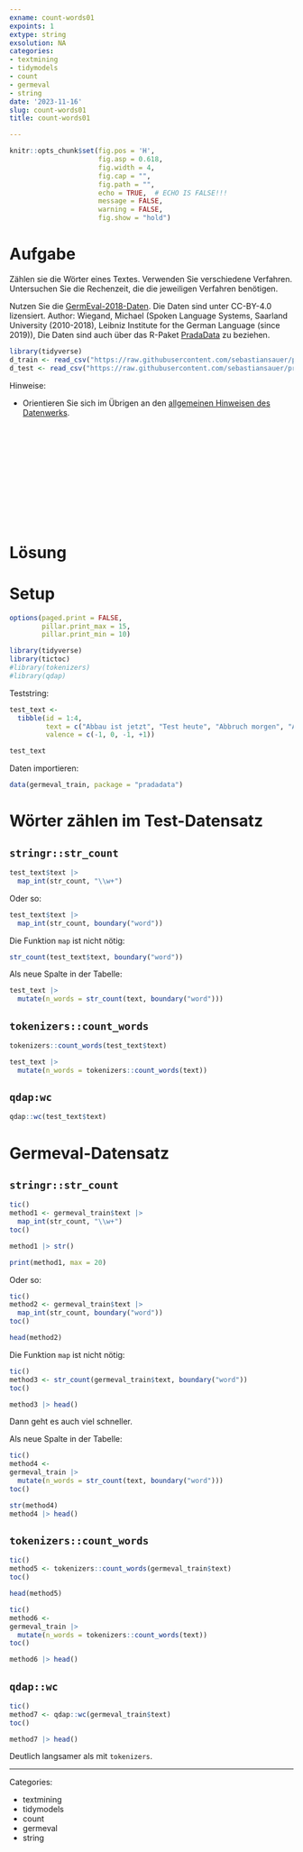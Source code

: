 ```yaml
---
exname: count-words01
expoints: 1
extype: string
exsolution: NA
categories:
- textmining
- tidymodels
- count
- germeval
- string
date: '2023-11-16'
slug: count-words01
title: count-words01

---
```




```r
knitr::opts_chunk$set(fig.pos = 'H',
                      fig.asp = 0.618,
                      fig.width = 4,
                      fig.cap = "", 
                      fig.path = "",
                      echo = TRUE,  # ECHO IS FALSE!!!
                      message = FALSE,
                      warning = FALSE,
                      fig.show = "hold")
```



# Aufgabe

Zählen sie die Wörter eines Textes. Verwenden Sie verschiedene Verfahren.
Untersuchen Sie die Rechenzeit, die die jeweiligen Verfahren benötigen.

Nutzen Sie die [GermEval-2018-Daten](https://heidata.uni-heidelberg.de/dataset.xhtml?persistentId=doi:10.11588/data/0B5VML).
Die Daten sind unter CC-BY-4.0 lizensiert. Author: Wiegand, Michael (Spoken Language Systems, Saarland University (2010-2018), Leibniz Institute for the German Language (since 2019)),
Die Daten sind auch über das R-Paket [PradaData](https://github.com/sebastiansauer/pradadata/tree/master/data-raw/GermEval-2018-Data-master) zu beziehen.


```r
library(tidyverse)
d_train <- read_csv("https://raw.githubusercontent.com/sebastiansauer/pradadata/master/data-raw/germeval_train.csv")
d_test <- read_csv("https://raw.githubusercontent.com/sebastiansauer/pradadata/master/data-raw/germeval_test.csv")
```


Hinweise:

- Orientieren Sie sich im Übrigen an den [allgemeinen Hinweisen des Datenwerks](https://datenwerk.netlify.app/hinweise).





</br>
</br>
</br>
</br>
</br>
</br>
</br>
</br>
</br>
</br>

# Lösung



# Setup

```r
options(paged.print = FALSE,
        pillar.print_max = 15, 
        pillar.print_min = 10)
```




```r
library(tidyverse)
library(tictoc)
#library(tokenizers)
#library(qdap)
```


Teststring:

```r
test_text <-
  tibble(id = 1:4,
         text = c("Abbau ist jetzt", "Test heute", "Abbruch morgen", "Abmachung lore ipsum"),
         valence = c(-1, 0, -1, +1))

test_text
```


Daten importieren:

```r
data(germeval_train, package = "pradadata")
```



# Wörter zählen im Test-Datensatz



## `stringr::str_count`



```r
test_text$text |> 
  map_int(str_count, "\\w+")
```

Oder so:

```r
test_text$text |> 
  map_int(str_count, boundary("word"))
```


Die Funktion `map` ist nicht nötig:

```r
str_count(test_text$text, boundary("word"))
```


Als neue Spalte in der Tabelle:

```r
test_text |> 
  mutate(n_words = str_count(text, boundary("word")))
```




## `tokenizers::count_words`




```r
tokenizers::count_words(test_text$text)
```

```r
test_text |> 
  mutate(n_words = tokenizers::count_words(text))
```



## `qdap:wc`


```r
qdap::wc(test_text$text)
```



# Germeval-Datensatz





## `stringr::str_count`



```r
tic()
method1 <- germeval_train$text |> 
  map_int(str_count, "\\w+")
toc()

method1 |> str()
```

```r
print(method1, max = 20)
```


Oder so:

```r
tic()
method2 <- germeval_train$text |> 
  map_int(str_count, boundary("word"))
toc()
```


```r
head(method2)
```


Die Funktion `map` ist nicht nötig:

```r
tic()
method3 <- str_count(germeval_train$text, boundary("word"))
toc()
```


```r
method3 |> head()
```



Dann geht es auch viel schneller.

Als neue Spalte in der Tabelle:

```r
tic()
method4 <- 
germeval_train |> 
  mutate(n_words = str_count(text, boundary("word")))
toc()
```


```r
str(method4)
method4 |> head()
```


## `tokenizers::count_words`




```r
tic()
method5 <- tokenizers::count_words(germeval_train$text)
toc()

head(method5)
```

```r
tic()
method6 <-
germeval_train |> 
  mutate(n_words = tokenizers::count_words(text))
toc()

method6 |> head()
```



## `qdap::wc`


```r
tic()
method7 <- qdap::wc(germeval_train$text)
toc()

method7 |> head()
```

Deutlich langsamer als mit `tokenizers`.




---

Categories: 

- textmining
- tidymodels
- count
- germeval
- string

